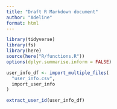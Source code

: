```yaml
---
title: "Draft R Markdown document"
author: "Adeline"
format: html
---
```


```r
library(tidyverse)
library(fs)
library(here)
source(here("R/functions.R"))
options(dplyr.summarise.inform = FALSE)
```

```r
user_info_df <- import_multiple_files(
  "user_info.csv",
  import_user_info
)

extract_user_id(user_info_df)
```
